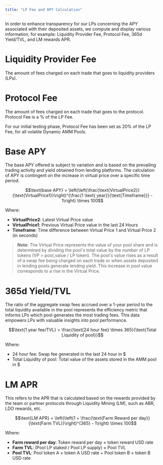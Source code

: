 ```yaml
---
title: "LP Fee and APY Calculation"
---
```


In order to enhance transparency for our LPs concerning the APY associated with their deposited assets, we compute and display various information, for example: Liquidity Provider Fee, Protocol Fee, 365d Yield/TVL, and LM rewards APR.

# Liquidity Provider Fee
The amount of fees charged on each trade that goes to liquidity providers (LPs).

# Protocol Fee
The amount of fees charged on each trade that goes to the protocol. Protocol Fee is a % of the LP Fee. 

For our initial testing phase, Protocol Fee has been set as 20% of the LP Fee, for all volatile Dynamic AMM Pools.

# Base APY 
The base APY offered is subject to variation and is based on the prevailing trading activity and yield obtained from lending platforms. The calculation of APY is contingent on the increase in virtual price over a specific time period.

```math
\text{base APY} = \left(\left(\frac{\text{VirtualPrice2}}{\text{VirtualPrice1}}\right)^{\frac{1 \text{ year}}{\text{Timeframe}}} - 1\right) \times 100
```

Where:
- **VirtualPrice2**: Latest Virtual Price value
- **VirtualPrice1**: Previous Virtual Price value in the last 24 Hours
- **Timeframe**: Time difference between Virtual Price 1 and Virtual Price 2 (in seconds)

> **Note**: The Virtual Price represents the value of your pool share and is determined by dividing the pool's total value by the number of LP tokens (VP = pool_value / LP token). The pool's value rises as a result of a swap fee being charged on each trade or when assets deposited in lending pools generate lending yield. This increase in pool value corresponds to a rise in the Virtual Price.

# 365d Yield/TVL
The ratio of the aggregate swap fees accrued over a 1-year period to the total liquidity available in the pool represents the efficiency metric that informs LPs which pool generates the most trading fees. This data empowers LPs with valuable insights into pool performance.

```math
\text{1 year fee/TVL} = \frac{\text{24 hour fee} \times 365}{\text{Total Liquidity of pool}}
```

Where:
- 24 hour fee: Swap fee generated in the last 24 hour in $
- Total Liquidity of pool: Total value of the assets stored in the AMM pool in $

# LM APR
This refers to the APR that is calculated based on the rewards provided by the team or partner protocols through Liquidity Mining (LM), such as ABR, LDO rewards, etc.

```math
\text{LM APR} = \left(\left(1 + \frac{\text{Farm Reward per day}}{\text{Farm TVL}}\right)^{365} - 1\right) \times 100
```

Where:
- **Farm reward per day**: Token reward per day × token reward USD rate
- **Farm TVL**: (Pool LP staked / Pool LP supply) × Pool TVL
- **Pool TVL**: Pool token A × token A USD rate + Pool token B × token B USD rate